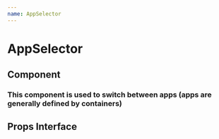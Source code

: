 ```yaml
---
name: AppSelector
---
```



# AppSelector

## Component

### This component is used to switch between apps (apps are generally defined by containers)

<Playground>
    <AppSelector switchApp={sessionStore.switchApp} />
</Playground>

## Props Interface

<PropsTable of={AppSelector} />